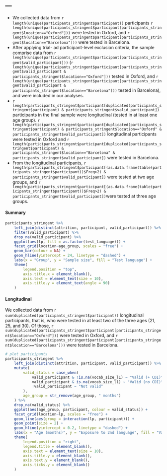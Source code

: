 ---
---

* We collected data from `r length(unique(participants_stringent$participant))` participants `r length(unique(participants_stringent$participant[participants_stringent$location=="Oxford"]))` were tested in Oxford, and `r length(unique(participants_stringent$participant[participants_stringent$location=="Barcelona"]))` were tested in Barcelona.
* After applying trial- ad participant-level exclusion criteria, the sample comprise data from `r length(unique(participants_stringent$participant[participants_stringent$valid_participant]))` (`r length(unique(participants_stringent$participant[participants_stringent$valid_participant & participants_stringent$location=="Oxford"]))` tested in Oxford, and `r length(unique(participants_stringent$participant[participants_stringent$valid_participant & participants_stringent$location=="Barcelona"]))` tested in Barcelona), and were included in our analyses.
* `r length(participants_stringent$participant[duplicated(participants_stringent$participant) & participants_stringent$valid_participant])` participants in the final sample were longitudinal (tested in at least one age group). `r length(participants_stringent$participant[duplicated(participants_stringent$participant) & participants_stringent$location=="Oxford" & participants_stringent$valid_participant])` longitudinal participants were tested in Oxford and `r length(participants_stringent$participant[duplicated(participants_stringent$participant) & participants_stringent$location=="Barcelona" & participants_stringent$valid_participant])` were tested in Barcelona.
* From the longitudinal participants, `r length(participants_stringent$participant[(as.data.frame(table(participants_stringent$participant))$Freq>2) & participants_stringent$valid_participant])` were tested at two age groups, and `r length(participants_stringent$participant[(as.data.frame(table(participants_stringent$participant))$Freq>2) & participants_stringent$valid_participant])`were tested at three age groups.


#### Summary

```{r participants_summary_stringent, echo=FALSE, message=FALSE, warning=FALSE, paged.print=FALSE, fig.height=4, out.width="100%"}
participants_stringent %>% 
	left_join(distinct(attrition, participant, valid_participant)) %>% 
	filter(valid_participant) %>% 
	drop_na(valid_participant) %>% 
	ggplot(aes(lp, fill = as.factor(test_language))) +
	facet_grid(location~age_group, scales = "free") +
	geom_bar(colour = NA) +
	geom_hline(yintercept = 24, linetype = "dashed") +
	labs(x = "Group", y = "Sample size", fill = "Test language") +
	theme(
		legend.position = "top",
		axis.title.x = element_blank(),
		axis.text = element_text(size = 10),
		axis.title.y = element_text(angle = 90)
	) 
```

#### Longitudinal

We collected data from `r sum(duplicated(participants_stringent$participant))` longitudinal participants, that is, who were tested in at least two of the three ages (21, 25, and 30). Of those, `r sum(duplicated(participants_stringent$participant[participants_stringent$location=="Oxford"]))` were tested in Oxford, and `r sum(duplicated(participants_stringent$participant[participants_stringent$location=="Barcelona"]))` were tested in Barcelona.

```{r participants_cohort_stringent, echo=FALSE, message=FALSE, warning=FALSE, paged.print=FALSE, fig.height=6, out.width="100%"}
# plot participants
participants_stringent %>% 
	left_join(distinct(attrition, participant, valid_participant)) %>%
	mutate(
		valid_status = case_when(
			valid_participant & !is.na(vocab_size_l1) ~ "Valid (+ CDI)",
			valid_participant & is.na(vocab_size_l1) ~ "Valid (no CDI)",
			!valid_participant ~ "Not valid"
		),
		age_group = str_remove(age_group, " months")
	) %>%
	drop_na(valid_status) %>% 
	ggplot(aes(age_group, participant, colour = valid_status)) +
	facet_grid(location~lp, scales = "free") +
	geom_line(aes(group = interaction(lp, participant))) +
	geom_point(size = 2) +
	geom_hline(yintercept = 0.2, linetype = "dashed") +
	labs(x = "Age (months)", y = "Exposure to 2nd language", fill = "Validity status") +
	theme(
		legend.position = "right",
		legend.title = element_blank(),
		axis.text = element_text(size = 10),
		axis.title.y = element_blank(),
		axis.text.y = element_blank(),
		axis.ticks.y = element_blank()
	)
```


#### {-}

